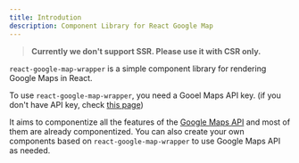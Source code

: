```yaml
---
title: Introdution
description: Component Library for React Google Map
---
```



> **Currently we don't support SSR. Please use it with CSR only.**

`react-google-map-wrapper` is a simple component library for rendering Google Maps in React.

To use `react-google-map-wrapper`, you need a Gooel Maps API key. (if you don't have API key, check <a href='https://developers.google.com/maps/documentation/javascript/get-api-key' target='_blank' rel='noreferrer'>this page</a>)

It aims to componentize all the features of the <a href='https://developers.google.com/maps/documentation/javascript' target='_blank' rel='noreferrer'>Google Maps API</a> and most of them are already componentized. You can also create your own components based on `react-google-map-wrapper` to use Google Maps API as needed.


<IntrodutionMap client:only='react' />
